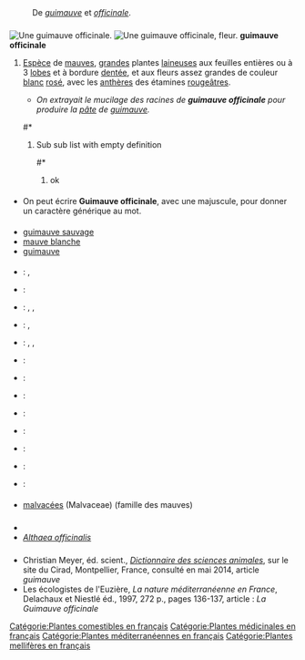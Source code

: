 == {{langue|fr}} ==
=== {{S|étymologie}} ===
: {{date|lang=fr}} De ''[[guimauve]]'' et ''[[officinal]]e''.

=== {{S|nom|fr}} ===
{{fr-rég|ɡi.mov ɔ.fi.si.nal|p=guimauves officinales}}
[[Image:Althaea officinalis.jpeg|thumb|Une '''guimauve officinale'''.]]
[[Image:Althaea officinalis Enfoque 2011-8-10 RioJabalon CampodeCalatrava.jpg|thumb|Une '''guimauve officinale''', fleur.]]
'''guimauve officinale''' {{pron|ɡi.mov ɔ.fi.si.nal|fr}} {{f}}
# {{info lex|botanique}} [[espèce|Espèce]] de [[mauve]]s, [[grand]]es plantes [[laineuse]]s aux feuilles entières ou à 3 [[lobe]]s et à bordure [[denté]]e, et aux fleurs assez grandes de couleur [[blanc]] [[rosé]], avec les [[anthère]]s des étamines [[rougeâtre]]s.
#* '' On extrayait le mucilage des racines de '''guimauve officinale''' pour produire la [[pâte]] de [[guimauve]]. ''
##* {{exemple|De son nom botanique Althaea officinalis, elle appartient à la famille des mauves, d’où son nom.|source=Le Progrès staff,  ''Egypte antique : 1ère utilisation culinaire de la “guimauve”'', progres.net.eg, 19 octobre 2021|lang=fr}}
## Sub sub list with empty definition
###* {{exemple|De son nom botanique Althaea officinalis, elle appartient à la famille des mauves, d’où son nom.|source=Le Progrès staff,  ''Egypte antique : 1ère utilisation culinaire de la “guimauve”'', progres.net.eg, 19 octobre 2021|lang=fr}}
### ok

==== {{S|notes}} ====
* On peut écrire '''Guimauve officinale''', avec une majuscule, pour donner un caractère générique au mot.

==== {{S|synonymes}} ====
* [[guimauve sauvage]]
* [[mauve blanche]]
* [[guimauve]]

==== {{S|traductions}} ====
{{trad-début}}
* {{T|conv}} : ''{{trad+|conv|Althaea officinalis}}'', ''{{trad+|conv|Malva althaea}}''
* {{T|de}} : {{trad+|de|Echte Eibisch}}
* {{T|en}} : {{trad+|en|marsh mallow}}, {{trad+|en|marshmallow}}, {{trad+|en|common marshmallow}}
* {{T|ca}} : {{trad+|ca|malví}}, {{trad+|ca|altea}}
* {{T|es}} : {{trad+|es|malvavisco}}, {{trad+|es|bismalva}}, {{trad+|es|hierba cañamera}}
* {{T|eo}} : {{trad+|eo|oficina alteo}}
* {{T|hu}} : {{trad+|hu|orvosi ziliz}}
* {{T|it}} : {{trad+|it|altea comune}}
* {{T|nl}} : {{trad+|nl|echte heemst}}
* {{T|fra-nor}} : {{trad|fra-nor|guimâove}}
* {{T|pl}} : {{trad+|pl|prawoślaz lekarski}}
* {{T|sv}} : {{trad+|sv|läkemalva}}
* {{T|cs}} : {{trad+|cs|proskurník lékařský}}
{{trad-fin}}

==== {{S|hyperonymes}} ====
* [[malvacée]]s (Malvaceae) (famille des mauves)

=== {{S|voir aussi}} ===
* {{WP}}
* ''[[species:Althaea officinalis|Althaea officinalis]]''

=== {{S|références}} ===
* Christian Meyer, éd. scient., [http://dico-sciences-animales.cirad.fr/ ''Dictionnaire des sciences animales''], sur le site du Cirad, Montpellier, France, consulté en mai 2014, article '' guimauve ''
* Les écologistes de l'Euzière, ''La nature méditerranéenne en France'', Delachaux et Niestlé éd., 1997, 272 p., pages 136-137, article : '' La Guimauve officinale ''

[[Catégorie:Plantes comestibles en français]]‎
[[Catégorie:Plantes médicinales en français]]‎‎
[[Catégorie:Plantes méditerranéennes en français]]
[[Catégorie:Plantes mellifères en français]]‎‎
